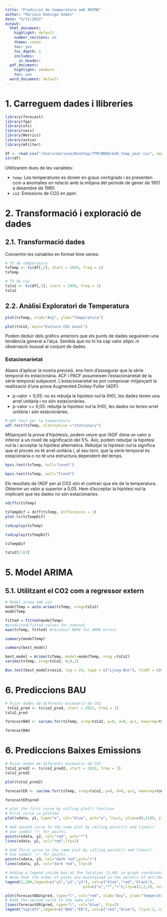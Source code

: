 ```yaml
---
title: "Predicció de temperatura amb ARIMA"
author: "Mariona Domingo Gómez"
date: "5/12/2022"
output:
  html_document:
    highlight: default
    number_sections: no
    theme: cosmo
    toc: yes
    toc_depth: 2
    includes:
      in_header:
  pdf_document:
    highlight: zenburn
    toc: yes
  word_document: default
---
```


# 1. Carreguem dades i llibreries

```r
library(forecast)
library(fpp)
library(xts)
library(vars)
library(Metrics)
library(astsa)
library(mFilter)
```

```r
df <- read.csv("/Users/mariona/Desktop/TFM/BBDD/bdd_temp_year.csv", sep=",",)
str(df)
```

Utilitzarem dues de les variables:

- `temp`: Les temperatures es donen en graus centígrads i es presenten com a anomalies en relació amb la mitjana del període de gener de 1951 a desembre de 1980.
- `co2`: Emissions de CO2 en ppm.

# 2. Transformació i exploració de dades

## 2.1. Transformació dades

Convertim les variables en format time series:

```r
# TS de temperatura
tsTemp <- ts(df[,2], start = 1959, freq = 1)
tsTemp
```

```r
# TS de co2
tsCo2 <- ts(df[,3], start = 1959, freq = 1)
tsCo2
```

## 2.2. Anàlisi Exploratori de Temperatura

```r
plot(tsTemp, xlab="Any", ylab="Temperatura")
```

```r
plot(tsCo2, main="Evolucó CO2 anual")
```

Podem deduir dels gràfics anteriors que els punts de dades segueixen una tendència general a l'alça. Sembla que no hi ha cap valor atípic ni observació inusual al conjunt de dades.

### Estacionarietat

Abans d'aplicar la nostra previsió, ens hem d'assegurar que la sèrie temporal és estacionària. ACF i PACF assumeixen l'estacionarietat de la sèrie temporal subjacent. L'estacionarietat es pot comprovar mitjançant la realització d'una prova Augmented Dickey-Fuller (ADF):

- p-valor > 0,05: no es rebutja la hipòtesi nul·la (H0), les dades tenen una arrel unitària i no són estacionàries.
- p-valor <= 0,05: rebutja la hipòtesi nul·la (H0), les dades no tenen arrel unitària i són estacionàries.

```r
# ADF test per la temperatura
adf.test(tsTemp, alternative ="stationary") 
```

Mitjançant la prova d'hipòtesis, podem veure que l'ADF dóna un valor p inferior a un nivell de significació del 5%. Així, podem rebutjar la hipòtesi nul·la i acceptar la hipòtesi alternativa. Rebutjar la hipòtesi nul·la significa que el procés no té arrel unitària i, al seu torn, que la sèrie temporal és estacionària o no té una estructura dependent del temps.

```r
kpss.test(tsTemp, null="Level")
```

```r
kpss.test(tsTemp, null="Trend")
```

Els resultats de l'ADF per al CO2 són el contrari que els de la temperatura. Obtenim un valor p superior a 0,05. Hem d'acceptar la hipòtesi nul·la implicant que les dades no són estacionaries.

```r
ndiffs(tsTemp)
```

```r
tsTempDif = diff(tsTemp, differences = 1)
plot.ts(tsTempDif)
```

```r
tsdisplay(tsTemp)
```

```r
tsdisplay(tsTempDif)
```

```r
tsTempDif
```

```r
tsCo2[2:63]
```

# 5. Model ARIMA

## 5.1. Utilitzant el CO2 com a regressor extern

```r
# Model arima amb co2
modelTemp = auto.arima(tsTemp, xreg=tsCo2)
modelTemp
```

```r
fitted = fitted(modelTemp)
#predicted/fitted values for nominal
mae(tsTemp, fitted) #residual MAPE for ARMA errors
```

```r
summary(modelTemp)
```

```r
summary(best_model)
```


```r
best_model = Arima(tsTemp, model=modelTemp, xreg =tsCo2)
sarima(tsTemp, xreg=tsCo2, 0,0,1)
```

```r
Box.test(best_model$resid, lag = 24, type = c("Ljung-Box"), fitdf = 8)$p.value
```

# 6. Prediccions BAU

```r
# Pujar dades de diferents escenaris de CO2
 tsCo2_pred <- ts(co2_pred, start = 2022, freq = 1)
tsCo2_pred
```

```r
forecastBAU <- sarima.for(tsTemp, xreg=tsCo2, p=0, d=0, q=1, newxreg=tsCo2_pred, n.ahead=11, plot=T)
```

```r
forecastBAU
```


# 6. Prediccions Baixes Emissions

```r
# Pujar dades de diferents escenaris de CO2
tsCo2_pred2 <- ts(co2_pred2, start = 2022, freq = 1)
tsCo2_pred2
```

```r
plot(tsCo2_pred2)
```


```r
forecastER <- sarima.for(tsTemp, xreg=tsCo2, p=0, d=0, q=1, newxreg=tsCo2_pred2, n.ahead=11, plot=T)
```

```r
forecastER$pred
```

```r
# plot the first curve by calling plot() function
# First curve is plotted
plot(xdata, y1, type="o", col="blue", pch="o", lty=1, ylim=c(0,110), ylab="y" )

# Add second curve to the same plot by calling points() and lines()
# Use symbol '*' for points.
points(xdata, y2, col="red", pch="*")
lines(xdata, y2, col="red",lty=2)

# Add Third curve to the same plot by calling points() and lines()
# Use symbol '+' for points.
points(xdata, y3, col="dark red",pch="+")
lines(xdata, y3, col="dark red", lty=3)

# Adding a legend inside box at the location (2,40) in graph coordinates.
# Note that the order of plots are maintained in the vectors of attributes.
legend(1,100,legend=c("y1","y2","y3"), col=c("blue","red","black"),
                                   pch=c("o","*","+"),lty=c(1,2,3), ncol=1)
```


```r
plot(forecastBAU$pred, type="l", col="red", xlab="Any", ylab="Temperatura")
# Adds the second curve to the same plot
lines(forecastER$pred, type="l", col="blue", lty=2)
legend("topleft",legend=c("BAU","ER"), col=c("red","blue"), lty=1:2, cex=0.8)
```


